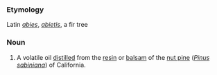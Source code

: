 ===Etymology===
Latin ''[[abies]]'', ''[[abietis]]'', a fir tree
===Noun===
#A volatile oil [[distilled]] from the [[resin]] or [[balsam]] of the [[nut pine]] (''[[Pinus sabiniana]]'') of California.